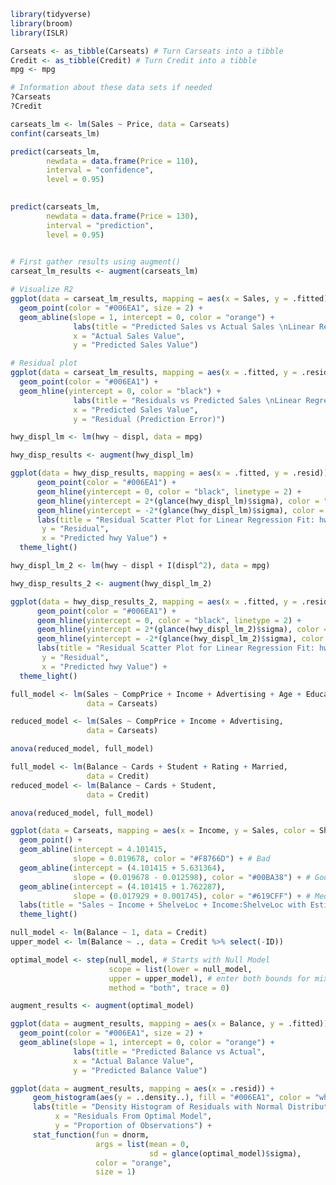 

```r
library(tidyverse)
library(broom)
library(ISLR)

Carseats <- as_tibble(Carseats) # Turn Carseats into a tibble
Credit <- as_tibble(Credit) # Turn Credit into a tibble
mpg <- mpg
```


```r
# Information about these data sets if needed
?Carseats
?Credit
```


```r

carseats_lm <- lm(Sales ~ Price, data = Carseats)
confint(carseats_lm)

```



```r
predict(carseats_lm,
        newdata = data.frame(Price = 110),
        interval = "confidence",
        level = 0.95)
                     
```


```r
predict(carseats_lm,
        newdata = data.frame(Price = 130),
        interval = "prediction",
        level = 0.95)
                     
```



```r
# First gather results using augment()
carseat_lm_results <- augment(carseats_lm)

# Visualize R2
ggplot(data = carseat_lm_results, mapping = aes(x = Sales, y = .fitted)) +
  geom_point(color = "#006EA1", size = 2) +
  geom_abline(slope = 1, intercept = 0, color = "orange") +
              labs(title = "Predicted Sales vs Actual Sales \nLinear Regression Using Price as a Predictor",
              x = "Actual Sales Value",
              y = "Predicted Sales Value")

```


```r
# Residual plot
ggplot(data = carseat_lm_results, mapping = aes(x = .fitted, y = .resid)) +
  geom_point(color = "#006EA1") +
  geom_hline(yintercept = 0, color = "black") +
              labs(title = "Residuals vs Predicted Sales \nLinear Regression Using Price as a Predictor",
              x = "Predicted Sales Value",
              y = "Residual (Prediction Error)")

```



```r
hwy_displ_lm <- lm(hwy ~ displ, data = mpg)

hwy_disp_results <- augment(hwy_displ_lm)

ggplot(data = hwy_disp_results, mapping = aes(x = .fitted, y = .resid)) +
      geom_point(color = "#006EA1") + 
      geom_hline(yintercept = 0, color = "black", linetype = 2) +
      geom_hline(yintercept = 2*(glance(hwy_displ_lm)$sigma), color = "orange", linetype = 2) +
      geom_hline(yintercept = -2*(glance(hwy_displ_lm)$sigma), color = "orange", linetype = 2) +
      labs(title = "Residual Scatter Plot for Linear Regression Fit: hwy ~ displ",
       y = "Residual",
       x = "Predicted hwy Value") +
  theme_light()
```


```r
hwy_displ_lm_2 <- lm(hwy ~ displ + I(displ^2), data = mpg)

hwy_disp_results_2 <- augment(hwy_displ_lm_2)

ggplot(data = hwy_disp_results_2, mapping = aes(x = .fitted, y = .resid)) +
      geom_point(color = "#006EA1") + 
      geom_hline(yintercept = 0, color = "black", linetype = 2) +
      geom_hline(yintercept = 2*(glance(hwy_displ_lm_2)$sigma), color = "orange", linetype = 2) +
      geom_hline(yintercept = -2*(glance(hwy_displ_lm_2)$sigma), color = "orange", linetype = 2) +
      labs(title = "Residual Scatter Plot for Linear Regression Fit: hwy ~ displ + displ^2",
       y = "Residual",
       x = "Predicted hwy Value") +
  theme_light()
```



```r
full_model <- lm(Sales ~ CompPrice + Income + Advertising + Age + Education + US,
                 data = Carseats)

reduced_model <- lm(Sales ~ CompPrice + Income + Advertising,
                 data = Carseats)

anova(reduced_model, full_model)
```



```r
full_model <- lm(Balance ~ Cards + Student + Rating + Married,
                 data = Credit)
reduced_model <- lm(Balance ~ Cards + Student,
                 data = Credit)

anova(reduced_model, full_model)
```



```r
ggplot(data = Carseats, mapping = aes(x = Income, y = Sales, color = ShelveLoc)) +
  geom_point() +
  geom_abline(intercept = 4.101415, 
              slope = 0.019678, color = "#F8766D") + # Bad
  geom_abline(intercept = (4.101415 + 5.631364), 
              slope = (0.019678 - 0.012598), color = "#00BA38") + # Good
  geom_abline(intercept = (4.101415 + 1.762287), 
              slope = (0.017929 + 0.001745), color = "#619CFF") + # Medium
  labs(title = "Sales ~ Income + ShelveLoc + Income:ShelveLoc with Estimated Regression Lines") +
  theme_light()
```
 


```r
null_model <- lm(Balance ~ 1, data = Credit)
upper_model <- lm(Balance ~ ., data = Credit %>% select(-ID))

optimal_model <- step(null_model, # Starts with Null Model
                      scope = list(lower = null_model, 
                      upper = upper_model), # enter both bounds for mixed
                      method = "both", trace = 0)

augment_results <- augment(optimal_model)

ggplot(data = augment_results, mapping = aes(x = Balance, y = .fitted)) +
  geom_point(color = "#006EA1", size = 2) +
  geom_abline(slope = 1, intercept = 0, color = "orange") +
              labs(title = "Predicted Balance vs Actual",
              x = "Actual Balance Value",
              y = "Predicted Balance Value")
```





```r
ggplot(data = augment_results, mapping = aes(x = .resid)) +
     geom_histogram(aes(y = ..density..), fill = "#006EA1", color = "white", bins = 25) +
     labs(title = "Density Histogram of Residuals with Normal Distribution",
          x = "Residuals From Optimal Model",
          y = "Proportion of Observations") +
     stat_function(fun = dnorm,
                   args = list(mean = 0,
                               sd = glance(optimal_model)$sigma),
                   color = "orange",
                   size = 1)
```

